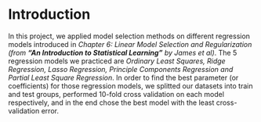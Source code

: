 
# Introduction

In this project, we applied model selection methods on different regression models introduced in _Chapter 6: Linear Model Selection and Regularization (from **"An Introduction to Statistical Learning"** by James et al)_. The 5 regression models we practiced are _Ordinary Least Squares, Ridge Regression, Lasso Regression, Principle Components Regression and Partial Least Square Regression_. In order to find the best parameter (or coefficients) for those regression models, we splitted our datasets into train and test groups, performed 10-fold cross validation on each model respectively, and in the end chose the best model with the least cross-validation error.
